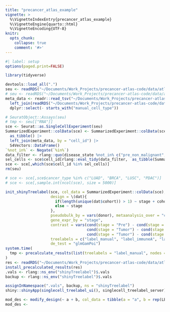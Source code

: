 ```yaml
---
title: "precancer_atlas_example"
vignette: >
  %\VignetteIndexEntry{precancer_atlas_example}
  %\VignetteEngine{quarto::html}
  %\VignetteEncoding{UTF-8}
knitr:
  opts_chunk:
    collapse: true
    comment: '#>'
---
```


```r
#| label: setup
options(paged.print=FALSE)
```

```r
library(tidyverse)
```


```r
devtools::load_all(".")
seu <- readRDS("~/Documents/Work_Projects/precancer-atlas-code/data/atlas_data/main_seurat_data.RDS")
# seu <- readRDS("~/Documents/Work_Projects/precancer-atlas-code/data/atlas_data/CD4T_v2_18Feb2025.RDS")
meta_data <- readr::read_tsv("~/Documents/Work_Projects/precancer-atlas-code/data/atlas_data/meta_data.tsv.gz") |>
  left_join(readRDS("~/Documents/Work_Projects/precancer-atlas-code/data/atlas_data/all_treelabels.RDS"), by = "cell_id") |>
  dplyr::select(- starts_with("manual_cell_type"))

```


```r
# SeuratObject::Assays(seu)
# tmp <- seu[["RNA"]]
sce <- Seurat::as.SingleCellExperiment(seu)
SummarizedExperiment::colData(sce) <- SummarizedExperiment::colData(sce) |>
  as_tibble() |>
  left_join(meta_data, by = "cell_id") |>
  S4Vectors::DataFrame()
`%not_in%` <- Negate(`%in%`)
data_filter <- rlang::quo(disease_state %not_in% c("pre_non_malignant", "pre_virus") & cancer != "LIHC")
sel_cells <- sce$cell_id[rlang::eval_tidy(data_filter,  as_tibble(SummarizedExperiment::colData(sce)))]
sce <- sce[,which(sce$cell_id %in% sel_cells)]
rm(seu)
```

```r
# sce <- sce[,sce$cancer_type %in% c("LUAD", "BRCA", "LUSC", "PDAC")]
# sce <- sce[,sample.int(ncol(sce), size = 5000)]
```

```r
init_shinyTreelabel(sce, col_data = SummarizedExperiment::colData(sce), 
                    design = \(dat){
                      if(length(unique(dat$cohort)) > 1) ~ stage + cohort
                      else ~ stage
                    }, 
                    pseudobulk_by = vars(donor), metaanalysis_over = "cancer",
                    gene_expr_by = "stage",
                    contrast = vars(cond(stage = "Pre") - cond(stage = "Normal"),
                                    cond(stage = "Tumor") - cond(stage = "Normal"),
                                    cond(stage = "Tumor") - cond(stage = "Pre")),
                    treelabels = c("label_manual", "label_immuneA", "label_lung"),
                    de_test = "glmGamPoi")
system.time(
  tmp <- precalculate_results(list(treelabels = "label_manual", nodes = c("Treg")))
)
res <- readRDS("~/Documents/Work_Projects/precancer-atlas-code/data/atlas_data/shinyTreelabel_precalc_result.RDS")
install_precalculated_results(res)
.vals <- rlang::ns_env("shinyTreelabel")$.vals
backup <- rlang::ns_env("shinyTreelabel")$.vals
```




```r
assignInNamespace(".vals", backup, ns = "shinyTreelabel")
shiny::shinyApp(singlecell_treelabel_ui(), singlecell_treelabel_server)
```


```r
mod_des <- modify_design(~ a + b, col_data = tibble(a = "a", b = rep(LETTERS[1:3], each  = 3)))
mod_des <- 
```


